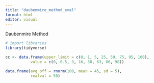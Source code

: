 ```yaml
---
title: "daubenmire_method_eval"
format: html
editor: visual
---
```


Daubenmire Method
```r
# import libraries
library(tidyverse)

cc <- data.frame(upper_limit = c(0, 1, 5, 25, 50, 75, 95, 100), 
           value = c(0, 0.5, 3, 16, 38, 63, 86, 98))

data.frame(avg_off = rnorm(100, mean = 45, sd = 5),
           realval = 50)
```

